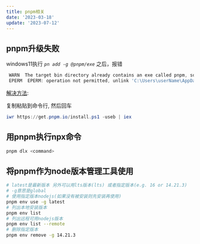 ```yaml
---
title: pnpm相关
date: '2023-03-18'
update: '2023-07-12'
---
```


## pnpm升级失败

windows11执行 _`pn add -g @pnpm/exe`_ 之后，报错

```powershell
 WARN  The target bin directory already contains an exe called pnpm, so removing C:\Users\userName\AppData\Local\pnpm\pnpm.EXE
 EPERM  EPERM: operation not permitted, unlink 'C:\Users\userName\AppData\Local\pnpm\pnpm.EXE'
```

[解决方法](https://github.com/pnpm/pnpm/issues/5700#issuecomment-1331954570):

复制粘贴到命令行, 然后回车
```powershell
iwr https://get.pnpm.io/install.ps1 -useb | iex
```

## 用pnpm执行npx命令
```bash
pnpm dlx <command>
```

## 将pnpm作为node版本管理工具使用

```bash
# latest是最新版本 另外可以用lts版本(lts) 或者指定版本(e.g. 16 or 14.21.3)
# -g意思是global
# 使用指定版本nodejs(如果没有被安装则先安装再使用)
pnpm env use -g latest
# 列出本地安装版本
pnpm env list
# 列出远程可用nodejs版本
pnpm env list --remote
# 删除指定版本
pnpm env remove -g 14.21.3
```
